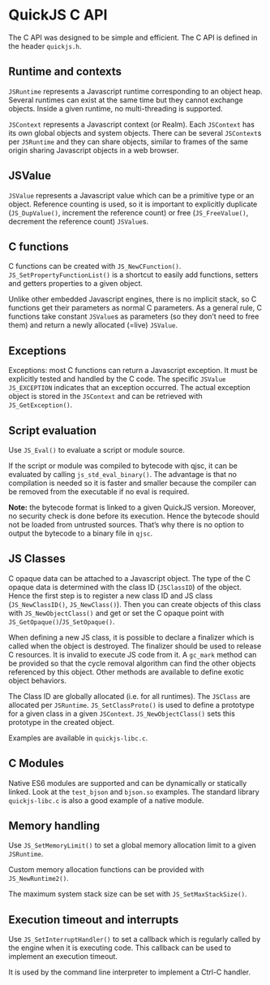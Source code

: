 # QuickJS C API

The C API was designed to be simple and efficient. The C API is defined in the header `quickjs.h`.

## Runtime and contexts

`JSRuntime` represents a Javascript runtime corresponding to an object heap. Several runtimes can exist at the same time but they cannot exchange objects. Inside a given runtime, no multi-threading is supported.

`JSContext` represents a Javascript context (or Realm). Each `JSContext` has its own global objects and system objects. There can be several `JSContext`s per `JSRuntime` and they can share objects, similar to frames of the same origin sharing Javascript objects in a web browser.

## JSValue

`JSValue` represents a Javascript value which can be a primitive type or an object. Reference counting is used, so it is important to explicitly duplicate (`JS_DupValue()`, increment the reference count) or free (`JS_FreeValue()`, decrement the reference count) `JSValue`s.

## C functions

C functions can be created with `JS_NewCFunction()`. `JS_SetPropertyFunctionList()` is a shortcut to easily add functions, setters and getters properties to a given object.

Unlike other embedded Javascript engines, there is no implicit stack, so C functions get their parameters as normal C parameters. As a general rule, C functions take constant `JSValue`s as parameters (so they don’t need to free them) and return a newly allocated (=live) `JSValue`.

## Exceptions

Exceptions: most C functions can return a Javascript exception. It must be explicitly tested and handled by the C code. The specific `JSValue` `JS_EXCEPTION` indicates that an exception occurred. The actual exception object is stored in the `JSContext` and can be retrieved with `JS_GetException()`.

## Script evaluation

Use `JS_Eval()` to evaluate a script or module source.

If the script or module was compiled to bytecode with qjsc, it can be evaluated by calling `js_std_eval_binary()`. The advantage is that no compilation is needed so it is faster and smaller because the compiler can be removed from the executable if no eval is required.

**Note:** the bytecode format is linked to a given QuickJS version. Moreover, no security check is done before its execution. Hence the bytecode should not be loaded from untrusted sources. That’s why there is no option to output the bytecode to a binary file in `qjsc`.

## JS Classes

C opaque data can be attached to a Javascript object. The type of the C opaque data is determined with the class ID (`JSClassID`) of the object. Hence the first step is to register a new class ID and JS class (`JS_NewClassID()`, `JS_NewClass()`). Then you can create objects of this class with `JS_NewObjectClass()` and get or set the C opaque point with `JS_GetOpaque()`/`JS_SetOpaque()`.

When defining a new JS class, it is possible to declare a finalizer which is called when the object is destroyed. The finalizer should be used to release C resources. It is invalid to execute JS code from it. A `gc_mark` method can be provided so that the cycle removal algorithm can find the other objects referenced by this object. Other methods are available to define exotic object behaviors.

The Class ID are globally allocated (i.e. for all runtimes). The `JSClass` are allocated per `JSRuntime`. `JS_SetClassProto()` is used to define a prototype for a given class in a given `JSContext`. `JS_NewObjectClass()` sets this prototype in the created object.

Examples are available in `quickjs-libc.c`.

## C Modules

Native ES6 modules are supported and can be dynamically or statically linked. Look at the `test_bjson` and `bjson.so` examples. The standard library `quickjs-libc.c` is also a good example of a native module.

## Memory handling

Use `JS_SetMemoryLimit()` to set a global memory allocation limit to a given `JSRuntime`.

Custom memory allocation functions can be provided with `JS_NewRuntime2()`.

The maximum system stack size can be set with `JS_SetMaxStackSize()`.

## Execution timeout and interrupts

Use `JS_SetInterruptHandler()` to set a callback which is regularly called by the engine when it is executing code. This callback can be used to implement an execution timeout.

It is used by the command line interpreter to implement a Ctrl-C handler.
